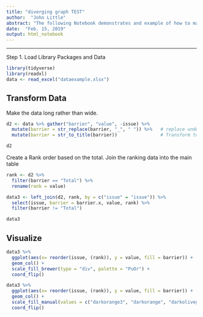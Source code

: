 ```yaml
---
title: "diverging graph TEST"
author:  "John Little"
abstract: "The following Notebook demonstrates and example of how to make a diverging bar graph in ggplot2."
date:  "Feb. 15, 2019"
output: html_notebook
---
```




---
Step 1.  Load Library Packages and Data

```r
library(tidyverse)
library(readxl)
data <- read_excel("dataexample.xlsx")
```


## Transform Data

Make the data long rather than wide.

```r
d2 <- data %>% gather("barrier", "value", -issue) %>% 
  mutate(barrier = str_replace(barrier, "_", " ")) %>%   # replace underscore with space
  mutate(barrier = str_to_title(barrier))                # Transform to Title Case

d2
```

Create a Rank order based on the total.  Join the ranking data into the main table

```r
rank <- d2 %>% 
  filter(barrier == "Total") %>% 
  rename(rank = value)

data3 <- left_join(d2, rank, by = c("issue" = "issue")) %>% 
  select(issue, barrier = barrier.x, value, rank) %>% 
  filter(barrier != "Total")

data3
```

## Visualize


```r
data3 %>% 
  ggplot(aes(x= reorder(issue, (rank)), y = value, fill = barrier)) +
  geom_col() + 
  scale_fill_brewer(type = "div", palette = "PuOr") +
  coord_flip()
```


```r
data3 %>% 
  ggplot(aes(x= reorder(issue, (rank)), y = value, fill = barrier)) +
  geom_col() + 
  scale_fill_manual(values = c("darkorange3", "darkorange", "darkolivegreen", "darkolivegreen3")) +
  coord_flip()
```



